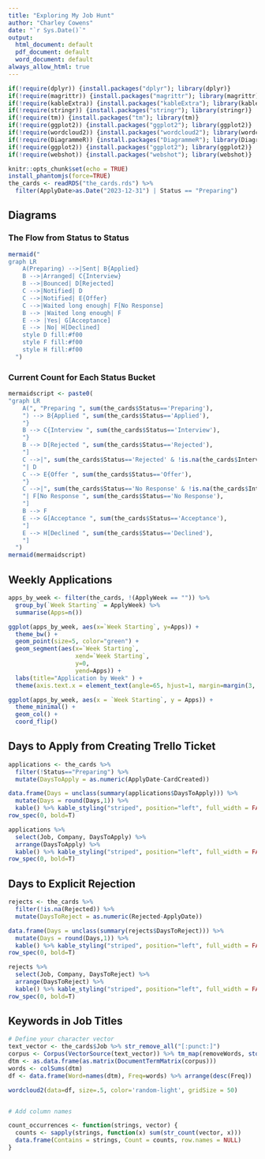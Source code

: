 ```yaml
---
title: "Exploring My Job Hunt"
author: "Charley Cowens"
date: "`r Sys.Date()`"
output:
  html_document: default
  pdf_document: default
  word_document: default
always_allow_html: true
---
```



```r
if(!require(dplyr)) {install.packages("dplyr"); library(dplyr)}
if(!require(magrittr)) {install.packages("magrittr"); library(magrittr)}
if(!require(kableExtra)) {install.packages("kableExtra"); library(kableExtra)}
if(!require(stringr)) {install.packages("stringr"); library(stringr)}
if(!require(tm)) {install.packages("tm"); library(tm)}
if(!require(ggplot2)) {install.packages("ggplot2"); library(ggplot2)}
if(!require(wordcloud2)) {install.packages("wordcloud2"); library(wordcloud2)}
if(!require(DiagrammeR)) {install.packages("DiagrammeR"); library(DiagrammeR)}
if(!require(ggplot2)) {install.packages("ggplot2"); library(ggplot2)}
if(!require(webshot)) {install.packages("webshot"); library(webshot)}
```



```r
knitr::opts_chunk$set(echo = TRUE)
install_phantomjs(force=TRUE)
the_cards <- readRDS("the_cards.rds") %>% 
  filter(ApplyDate>as.Date("2023-12-31") | Status == "Preparing")
```

## Diagrams

### The Flow from Status to Status

```r
mermaid("
graph LR
    A(Preparing) -->|Sent| B{Applied}
    B -->|Arranged| C{Interview}
    B -->|Bounced| D[Rejected]
    C -->|Notified| D
    C -->|Notified| E{Offer}
    C -->|Waited long enough| F[No Response]
    B --> |Waited long enough| F
    E --> |Yes| G[Acceptance]
    E --> |No| H[Declined]
    style D fill:#f00
    style F fill:#f00
    style H fill:#f00
  ")
```

### Current Count for Each Status Bucket

```r
mermaidscript <- paste0(
"graph LR
    A(", "Preparing ", sum(the_cards$Status=='Preparing'), 
    ") --> B{Applied ", sum(the_cards$Status=='Applied'),
    "}
    B --> C{Interview ", sum(the_cards$Status=='Interview'), 
    "}
    B --> D[Rejected ", sum(the_cards$Status=='Rejected'), 
    "]
    C -->|", sum(the_cards$Status=='Rejected' & !is.na(the_cards$InterviewedLast)),  
    "| D
    C --> E{Offer ", sum(the_cards$Status=='Offer'),
    "}
    C -->|", sum(the_cards$Status=='No Response' & !is.na(the_cards$InterviewedLast)), 
    "| F[No Response ", sum(the_cards$Status=='No Response'), 
    "]
    B --> F
    E --> G[Acceptance ", sum(the_cards$Status=='Acceptance'),
    "]
    E --> H[Declined ", sum(the_cards$Status=='Declined'),
    "]
  ")
mermaid(mermaidscript)
```

## Weekly Applications

```r

apps_by_week <- filter(the_cards, !(ApplyWeek == "")) %>% 
  group_by(`Week Starting` = ApplyWeek) %>% 
  summarise(Apps=n()) 

ggplot(apps_by_week, aes(x=`Week Starting`, y=Apps)) + 
  theme_bw() +
  geom_point(size=5, color="green") + 
  geom_segment(aes(x=`Week Starting`, 
                   xend=`Week Starting`, 
                   y=0, 
                   yend=Apps)) + 
  labs(title="Application by Week" ) + 
  theme(axis.text.x = element_text(angle=65, hjust=1, margin=margin(3, 0, 0, 0, "pt")))

ggplot(apps_by_week, aes(x = `Week Starting`, y = Apps)) +
  theme_minimal() +
  geom_col() +
  coord_flip()

```

## Days to Apply from Creating Trello Ticket
```r

applications <- the_cards %>%  
  filter(!Status=="Preparing") %>% 
  mutate(DaysToApply = as.numeric(ApplyDate-CardCreated))

data.frame(Days = unclass(summary(applications$DaysToApply))) %>% 
  mutate(Days = round(Days,1)) %>% 
  kable() %>% kable_styling("striped", position="left", full_width = FALSE) %>% 
row_spec(0, bold=T)

applications %>% 
  select(Job, Company, DaysToApply) %>%
  arrange(DaysToApply) %>% 
  kable() %>% kable_styling("striped", position="left", full_width = FALSE) %>% 
row_spec(0, bold=T)

```

## Days to Explicit Rejection

```r

rejects <- the_cards %>%  
  filter(!is.na(Rejected)) %>% 
  mutate(DaysToReject = as.numeric(Rejected-ApplyDate))

data.frame(Days = unclass(summary(rejects$DaysToReject))) %>% 
  mutate(Days = round(Days,1)) %>% 
  kable() %>% kable_styling("striped", position="left", full_width = FALSE) %>% 
row_spec(0, bold=T)

rejects %>% 
  select(Job, Company, DaysToReject) %>%
  arrange(DaysToReject) %>% 
  kable() %>% kable_styling("striped", position="left", full_width = FALSE) %>% 
row_spec(0, bold=T)

```


## Keywords in Job Titles

```r

# Define your character vector
text_vector <- the_cards$Job %>% str_remove_all("[:punct:]") 
corpus <- Corpus(VectorSource(text_vector)) %>% tm_map(removeWords, stopwords("english"))
dtm <- as.data.frame(as.matrix(DocumentTermMatrix(corpus)))
words <- colSums(dtm)
df <- data.frame(Word=names(dtm), Freq=words) %>% arrange(desc(Freq))

wordcloud2(data=df, size=.5, color='random-light', gridSize = 50)


# Add column names

count_occurrences <- function(strings, vector) {
  counts <- sapply(strings, function(x) sum(str_count(vector, x)))
  data.frame(Contains = strings, Count = counts, row.names = NULL)
}


```

